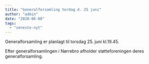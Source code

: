 ```yaml
---
title: "Generalforsamling tordag d. 25 juni"
author: "admin"
date: "2020-06-08"
tags: 
  - "seneste-nyt"
---
```


Generalforsamling er planlagt til torsdag 25. juni kl.19.45.

Efter generalforsamlingen i Nørrebro afholder støtteforeningen deres generalforsamling.

